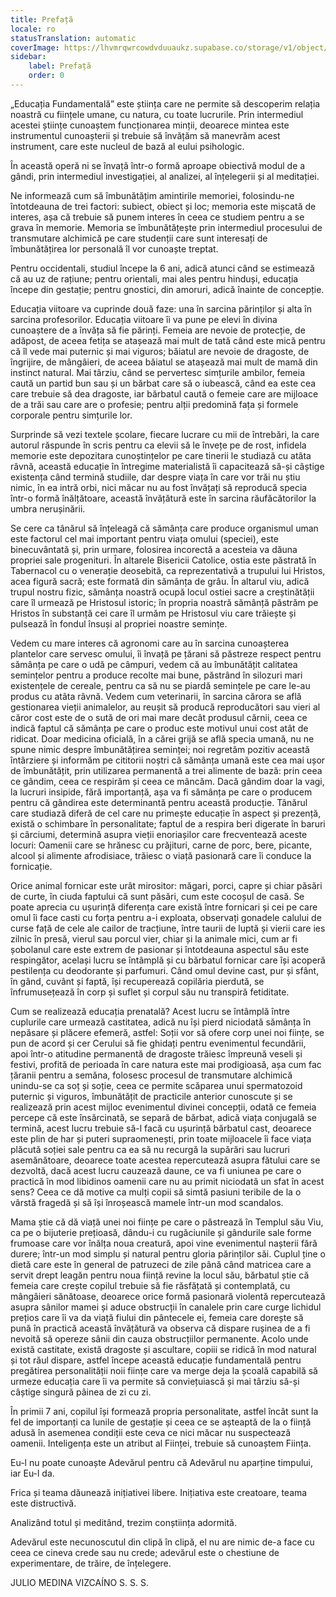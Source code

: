 ```yaml
---
title: Prefață
locale: ro
statusTranslation: automatic
coverImage: https://lhvmrqwrcowdvduuaukz.supabase.co/storage/v1/object/public/strapi-uploads/small_cover-educacion-fundamental.webp-2d51a7828a2b1309555be27f7e2a61a0.webp
sidebar:
    label: Prefață
    order: 0
---
```

„Educația Fundamentală” este știința care ne permite să descoperim relația noastră cu ființele umane, cu natura, cu toate lucrurile. Prin intermediul acestei științe cunoaștem funcționarea minții, deoarece mintea este instrumentul cunoașterii și trebuie să învățăm să manevrăm acest instrument, care este nucleul de bază al eului psihologic.

În această operă ni se învață într-o formă aproape obiectivă modul de a gândi, prin intermediul investigației, al analizei, al înțelegerii și al meditației.

Ne informează cum să îmbunătățim amintirile memoriei, folosindu-ne întotdeauna de trei factori: subiect, obiect și loc; memoria este mișcată de interes, așa că trebuie să punem interes în ceea ce studiem pentru a se grava în memorie. Memoria se îmbunătățește prin intermediul procesului de transmutare alchimică pe care studenții care sunt interesați de îmbunătățirea lor personală îl vor cunoaște treptat.

Pentru occidentali, studiul începe la 6 ani, adică atunci când se estimează că au uz de rațiune; pentru orientali, mai ales pentru hinduși, educația începe din gestație; pentru gnostici, din amoruri, adică înainte de concepție.

Educația viitoare va cuprinde două faze: una în sarcina părinților și alta în sarcina profesorilor. Educația viitoare îi va pune pe elevi în divina cunoaștere de a învăța să fie părinți. Femeia are nevoie de protecție, de adăpost, de aceea fetița se atașează mai mult de tată când este mică pentru că îl vede mai puternic și mai viguros; băiatul are nevoie de dragoste, de îngrijire, de mângâieri, de aceea băiatul se atașează mai mult de mamă din instinct natural. Mai târziu, când se pervertesc simțurile ambilor, femeia caută un partid bun sau și un bărbat care să o iubească, când ea este cea care trebuie să dea dragoste, iar bărbatul caută o femeie care are mijloace de a trăi sau care are o profesie; pentru alții predomină fața și formele corporale pentru simțurile lor.

Surprinde să vezi textele școlare, fiecare lucrare cu mii de întrebări, la care autorul răspunde în scris pentru ca elevii să le învețe pe de rost, infidela memorie este depozitara cunoștințelor pe care tinerii le studiază cu atâta râvnă, această educație în întregime materialistă îi capacitează să-și câștige existența când termină studiile, dar despre viața în care vor trăi nu știu nimic, în ea intră orbi, nici măcar nu au fost învățați să reproducă specia într-o formă înălțătoare, această învățătură este în sarcina răufăcătorilor la umbra nerușinării.

Se cere ca tânărul să înțeleagă că sămânța care produce organismul uman este factorul cel mai important pentru viața omului (speciei), este binecuvântată și, prin urmare, folosirea incorectă a acesteia va dăuna propriei sale progenituri. În altarele Bisericii Catolice, ostia este păstrată în Tabernacol cu o venerație deosebită, ca reprezentativă a trupului lui Hristos, acea figură sacră; este formată din sămânța de grâu. În altarul viu, adică trupul nostru fizic, sămânța noastră ocupă locul ostiei sacre a creștinătății care îl urmează pe Hristosul istoric; în propria noastră sămânță păstrăm pe Hristos în substanță cei care îl urmăm pe Hristosul viu care trăiește și pulsează în fondul însuși al propriei noastre semințe.

Vedem cu mare interes că agronomi care au în sarcina cunoașterea plantelor care servesc omului, îi învață pe țărani să păstreze respect pentru sămânța pe care o udă pe câmpuri, vedem că au îmbunătățit calitatea semințelor pentru a produce recolte mai bune, păstrând în silozuri mari existențele de cereale, pentru ca să nu se piardă semințele pe care le-au produs cu atâta râvnă. Vedem cum veterinarii, în sarcina cărora se află gestionarea vieții animalelor, au reușit să producă reproducători sau vieri al căror cost este de o sută de ori mai mare decât produsul cărnii, ceea ce indică faptul că sămânța pe care o produc este motivul unui cost atât de ridicat. Doar medicina oficială, în a cărei grijă se află specia umană, nu ne spune nimic despre îmbunătățirea seminței; noi regretăm pozitiv această întârziere și informăm pe cititorii noștri că sămânța umană este cea mai ușor de îmbunătățit, prin utilizarea permanentă a trei alimente de bază: prin ceea ce gândim, ceea ce respirăm și ceea ce mâncăm. Dacă gândim doar la vagi, la lucruri insipide, fără importanță, așa va fi sămânța pe care o producem pentru că gândirea este determinantă pentru această producție. Tânărul care studiază diferă de cel care nu primește educație în aspect și prezență, există o schimbare în personalitate; faptul de a respira beri digerate în baruri și cârciumi, determină asupra vieții enoriașilor care frecventează aceste locuri: Oamenii care se hrănesc cu prăjituri, carne de porc, bere, picante, alcool și alimente afrodisiace, trăiesc o viață pasionară care îi conduce la fornicație.

Orice animal fornicar este urât mirositor: măgari, porci, capre și chiar păsări de curte, în ciuda faptului că sunt păsări, cum este cocoșul de casă. Se poate aprecia cu ușurință diferența care există între fornicari și cei pe care omul îi face casti cu forța pentru a-i exploata, observați gonadele calului de curse față de cele ale cailor de tracțiune, între taurii de luptă și vierii care ies zilnic în presă, vierul sau porcul vier, chiar și la animale mici, cum ar fi șobolanul care este extrem de pasionar și întotdeauna aspectul său este respingător, același lucru se întâmplă și cu bărbatul fornicar care își acoperă pestilența cu deodorante și parfumuri. Când omul devine cast, pur și sfânt, în gând, cuvânt și faptă, își recuperează copilăria pierdută, se înfrumusețează în corp și suflet și corpul său nu transpiră fetiditate.

Cum se realizează educația prenatală? Acest lucru se întâmplă între cuplurile care urmează castitatea, adică nu își pierd niciodată sămânța în nepăsare și plăcere efemeră, astfel: Soții vor să ofere corp unei noi ființe, se pun de acord și cer Cerului să fie ghidați pentru evenimentul fecundării, apoi într-o atitudine permanentă de dragoste trăiesc împreună veseli și festivi, profită de perioada în care natura este mai prodigioasă, așa cum fac țăranii pentru a semăna, folosesc procesul de transmutare alchimică unindu-se ca soț și soție, ceea ce permite scăparea unui spermatozoid puternic și viguros, îmbunătățit de practicile anterior cunoscute și se realizează prin acest mijloc evenimentul divinei concepții, odată ce femeia percepe că este însărcinată, se separă de bărbat, adică viața conjugală se termină, acest lucru trebuie să-l facă cu ușurință bărbatul cast, deoarece este plin de har și puteri supraomenești, prin toate mijloacele îi face viața plăcută soției sale pentru ca ea să nu recurgă la supărări sau lucruri asemănătoare, deoarece toate acestea repercutează asupra fătului care se dezvoltă, dacă acest lucru cauzează daune, ce va fi uniunea pe care o practică în mod libidinos oamenii care nu au primit niciodată un sfat în acest sens? Ceea ce dă motive ca mulți copii să simtă pasiuni teribile de la o vârstă fragedă și să își înroșească mamele într-un mod scandalos.

Mama știe că dă viață unei noi ființe pe care o păstrează în Templul său Viu, ca pe o bijuterie prețioasă, dându-i cu rugăciunile și gândurile sale forme frumoase care vor înălța noua creatură, apoi vine evenimentul nașterii fără durere; într-un mod simplu și natural pentru gloria părinților săi. Cuplul ține o dietă care este în general de patruzeci de zile până când matricea care a servit drept leagăn pentru noua ființă revine la locul său, bărbatul știe că femeia care crește copilul trebuie să fie răsfățată și contemplată, cu mângâieri sănătoase, deoarece orice formă pasionară violentă repercutează asupra sânilor mamei și aduce obstrucții în canalele prin care curge lichidul prețios care îi va da viață fiului din pântecele ei, femeia care dorește să pună în practică această învățătură va observa că dispare rușinea de a fi nevoită să opereze sânii din cauza obstrucțiilor permanente. Acolo unde există castitate, există dragoste și ascultare, copiii se ridică în mod natural și tot răul dispare, astfel începe această educație fundamentală pentru pregătirea personalității noii ființe care va merge deja la școală capabilă să urmeze educația care îi va permite să conviețuiască și mai târziu să-și câștige singură pâinea de zi cu zi.

În primii 7 ani, copilul își formează propria personalitate, astfel încât sunt la fel de importanți ca lunile de gestație și ceea ce se așteaptă de la o ființă adusă în asemenea condiții este ceva ce nici măcar nu suspectează oamenii. Inteligența este un atribut al Ființei, trebuie să cunoaștem Ființa.

Eu-l nu poate cunoaște Adevărul pentru că Adevărul nu aparține timpului, iar Eu-l da.

Frica și teama dăunează inițiativei libere. Inițiativa este creatoare, teama este distructivă.

Analizând totul și meditând, trezim conștiința adormită.

Adevărul este necunoscutul din clipă în clipă, el nu are nimic de-a face cu ceea ce cineva crede sau nu crede; adevărul este o chestiune de experimentare, de trăire, de înțelegere.

JULIO MEDINA VIZCAÍNO
S. S. S.

